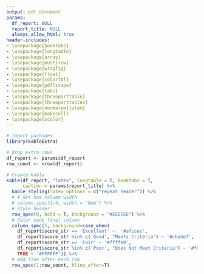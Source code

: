 ```yaml
---
output: pdf_document
params:
  df_report: NULL
  report_title: NULL
  always_allow_html: true
header-includes:
- \usepackage{booktabs}
- \usepackage{longtable}
- \usepackage{array}
- \usepackage{multirow}
- \usepackage{wrapfig}
- \usepackage{float}
- \usepackage{colortbl}
- \usepackage{pdflscape}
- \usepackage{tabu}
- \usepackage{threeparttable}
- \usepackage{threeparttablex}
- \usepackage[normalem]{ulem}
- \usepackage{makecell}
- \usepackage{xcolor}
---
```


```r
# Import packages
library(kableExtra)
```

```r

# Drop extra rows
df_report <- params$df_report
row_count <- nrow(df_report)

# Create kable
kable(df_report, "latex", longtable = T, booktabs = T, 
      caption = params$report_title) %>%
  kable_styling(latex_options = c("repeat_header")) %>%
  # # Set max column width
  # column_spec(1:4, width = "8em") %>%
  # Style header
  row_spec(0, bold = T, background = "#EEEEEE") %>%
  # Color code final column
  column_spec(5, background=case_when(
    df_report$score_str == 'Excellent' ~  '#afccec',
    df_report$score_str %in% c('Good', "Meets Criteria") ~ '#cbe4e7',
    df_report$score_str == 'Fair' ~ '#ffffe0', 
    df_report$score_str %in% c('Poor', "Does Not Meet Criteria") ~ '#f9cfb4',
    TRUE ~ '#FFFFFF')) %>%
  # Add line after each row
  row_spec(1:row_count, hline_after=T)

```
